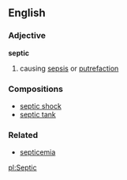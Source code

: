 == English ==
=== Adjective ===
'''septic'''
#causing [[sepsis]] or [[putrefaction]]
=== Compositions ===
*[[septic shock]]
*[[septic tank]]
=== Related ===
*[[septicemia]]

[[pl:Septic]]